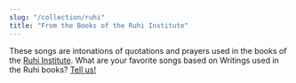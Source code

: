 ```yaml
---
slug: "/collection/ruhi"
title: "From the Books of the Ruhi Institute"
---
```


<Prose>
    These songs are intonations of quotations and prayers used in the books of the <a href="https://ruhi.org/">Ruhi Institute</a>.
</Prose>

<SongCollection>
    <Song songSlug="die-besserung-der-welt" />
    <Song songSlug="mache-mein-gebet" />
    <Song songSlug="o-ni-uppriktiga-o-ye-sincere-ones" />
    <Song songSlug="gesegnet-ist-er" />
    <Song songSlug="ich-ermahne-euch" />
    <Song songSlug="lasst-eure-augen" />
    <Song songSlug="im-herzen-abdul-bahas" />
</SongCollection>

<Prose>
    What are your favorite songs based on Writings used in the Ruhi books? <a href="/contact">Tell us!</a>
</Prose>